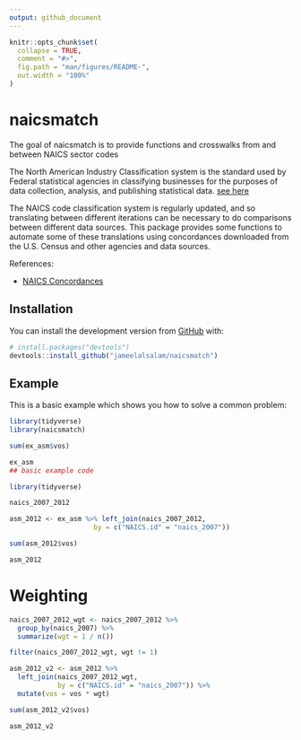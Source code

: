 ```yaml
---
output: github_document
---
```


<!-- README.md is generated from README.Rmd. Please edit that file -->

```r
knitr::opts_chunk$set(
  collapse = TRUE,
  comment = "#>",
  fig.path = "man/figures/README-",
  out.width = "100%"
)
```
# naicsmatch

<!-- badges: start -->
<!-- badges: end -->

The goal of naicsmatch is to provide functions and crosswalks from and between NAICS sector codes

The North American Industry Classification system is the standard used by Federal statistical agencies in classifying businesses for the purposes of data collection, analysis, and publishing statistical data. [see here](https://www.census.gov/eos/www/naics/index.html)

The NAICS code classification system is regularly updated, and so translating between different iterations can be necessary to do comparisons between different data sources. This package provides some functions to automate some of these translations using concordances downloaded from the U.S. Census and other agencies and data sources.

References:

* [NAICS Concordances](https://www.census.gov/eos/www/naics/concordances/concordances.html)


## Installation

You can install the development version from [GitHub](https://github.com/) with:

``` r
# install.packages("devtools")
devtools::install_github("jameelalsalam/naicsmatch")
```
## Example

This is a basic example which shows you how to solve a common problem:

```r
library(tidyverse)
library(naicsmatch)

sum(ex_asm$vos)

ex_asm
## basic example code
```


```r

library(tidyverse)

naics_2007_2012

```


```r
asm_2012 <- ex_asm %>% left_join(naics_2007_2012, 
                     by = c("NAICS.id" = "naics_2007"))

sum(asm_2012$vos)

asm_2012
```


# Weighting

```r
naics_2007_2012_wgt <- naics_2007_2012 %>%
  group_by(naics_2007) %>%
  summarize(wgt = 1 / n())

filter(naics_2007_2012_wgt, wgt != 1)
```


```r
asm_2012_v2 <- asm_2012 %>%
  left_join(naics_2007_2012_wgt, 
            by = c("NAICS.id" = "naics_2007")) %>%
  mutate(vos = vos * wgt)

sum(asm_2012_v2$vos)

asm_2012_v2
```




